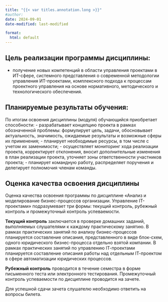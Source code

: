 ```yaml
---
title: "{{< var titles.annotation.long >}}"
#author:
date: 2024-09-01
date-modified: last-modified

format:
  html: default
---
```



## Цель реализации программы дисциплины:
- получение новых компетенций в области управления проектами в ИT-сфере, системного представления о современной методологии управления ИT-проектами, комплексного подхода к процессам проектного управления на основе нормативного, методического и технологического обеспечения.


## Планируемые результаты обучения:
По итогам освоения дисциплины (модуля) обучающийся приобретает способности:
- разрабатывает концепцию проекта в рамках обозначенной проблемы: формулирует цель, задачи, обосновывает актуальность, значимость, ожидаемые результаты и возможные сферы их применения;
- планирует необходимые ресурсы, в том числе с учетом их заменимости;
- осуществляет мониторинг хода реализации проекта, корректирует отклонения, вносит дополнительные изменения в план реализации проекта, уточняет зоны ответственности участников проекта;
- планирует командную работу, распределяет поручения и делегирует полномочия членам команды.


## Оценка качества освоения дисциплины
Оценка качества освоения программы по дисциплине &laquo;Анализ и моделирование бизнес-процессов организации. Управление IТ-проектами&raquo; подразумевает три формы: текущий контроль, рубежный контроль и промежуточный контроль успеваемости.

**Текущий контроль** заключается в проверке домашних заданий, выполняемых слушателями к каждому практическому занятию. В рамках практических занятий по анализу бизнес-процессов планируется составление описания, представленного в виде блок-схем, одного юридического бизнес-процесса отдельно взятой компании. В рамках практических занятий по управлению IТ-проектами планируется составление описания работы над отдельным IТ-проектом в сфере автоматизации юридических процессов.

**Рубежный контроль** проводится в течение семестра в форме письменного теста или электронного тестирования. Промежуточный контроль успеваемости по дисциплине проводится на зачете.

Для успешной сдачи зачета слушателю необходимо ответить на вопросы билета.
